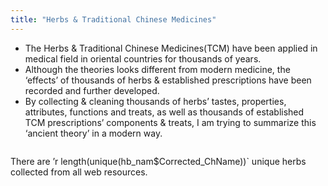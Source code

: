 ```yaml
---
title: "Herbs & Traditional Chinese Medicines"
---
```


- The Herbs & Traditional Chinese Medicines(TCM) have been applied in medical field in oriental countries for thousands of years.
- Although the theories looks different from modern medicine, the 'effects' of thousands of herbs & established prescriptions have been recorded and further developed.
- By collecting & cleaning thousands of herbs' tastes, properties, attributes, functions and treats, as well as thousands of established TCM prescriptions' components & treats, I am trying to summarize this 'ancient theory' in a modern way.

```r

```

There are 'r length(unique(hb_nam$Corrected_ChName))` unique herbs collected from all web resources.